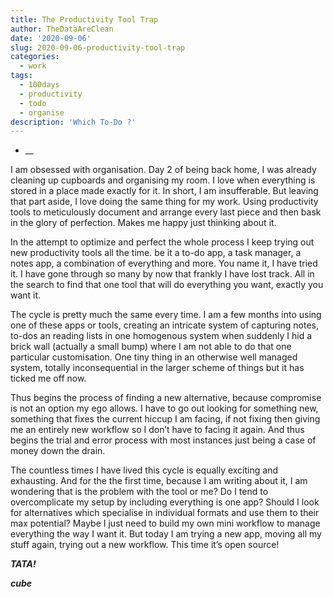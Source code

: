 ```yaml
---
title: The Productivity Tool Trap
author: TheDataAreClean
date: '2020-09-06'
slug: 2020-09-06-productivity-tool-trap
categories:
  - work
tags:
  - 100days
  - productivity
  - todo
  - organise
description: 'Which To-Do ?'
---
```


* __

I am obsessed with organisation. Day 2 of being back home, I was already cleaning up cupboards and organising my room. I love when everything is stored in a place made exactly for it. In short, I am insufferable. But leaving that part aside, I love doing the same thing for my work. Using productivity tools to meticulously document and arrange every last piece and then bask in the glory of perfection. Makes me happy just thinking about it.

In the attempt to optimize and perfect the whole process I keep trying out new productivity tools all the time. be it a to-do app, a task manager, a notes app, a combination of everything and more. You name it, I have tried it. I have gone through so many by now that frankly I have lost track. All in the search to find that one tool that will do everything you want, exactly you want it.

The cycle is pretty much the same every time. I am a few months into using one of these apps or tools, creating an intricate system of capturing notes, to-dos an reading lists in one homogenous system when suddenly I hid a brick wall (actually a small bump) where I am not able to do that one particular customisation. One tiny thing in an otherwise well managed system, totally inconsequential in the larger scheme of things but it has ticked me off now. 

Thus begins the process of finding a new alternative, because compromise is not an option my ego allows. I have to go out looking for something new, something that fixes the current hiccup I am facing, if not fixing then giving me an entirely new workflow so I don't have to facing it again. And thus begins the trial and error process with most instances just being a case of money down the drain.

The countless times I have lived this cycle is equally exciting and exhausting. And for the the first time, because I am writing about it, I am wondering that is the problem with the tool or me? Do I tend to overcomplicate my setup by including everything is one app? Should I look for alternatives which specialise in individual formats and use them to their max potential? Maybe I just need to build my own mini workflow to manage everything the way I want it. But today I am trying a new app, moving all my stuff again, trying out a new workflow. This time it's open source!

**_TATA!_**

**_cube_**
